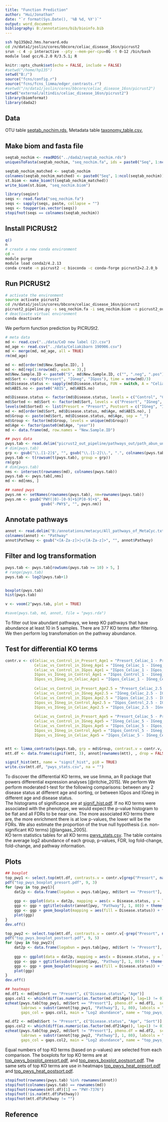 ```yaml
---
title: "Function Prediction"
author: "Hui/Jonathan"
date: "`r format(Sys.Date(), '%B %d, %Y')`"
output: word_document
bibliography: B:/annotations/bib/bioinfo.bib
---
```


```bash
ssh hp135@o2.hms.harvard.edu 
cd /n/data1/joslin/cores/bbcore/celiac_disease_16sn/picrust2
srun -c 4 -p interactive --pty --mem-per-cpu=8G -t 0-12 /bin/bash
module load gcc/6.2.0 R/3.5.1; R
```

```r
knitr::opts_chunk$set(echo = FALSE, include = FALSE)
#setwd("/home/hp135")
setwd("B:/")
source("fcns/config.r")
source("fcns/fcns_limma/edger_contrasts.r")
#setwd("/n/data1/joslin/cores/bbcore/celiac_disease_16sn/picrust2")
setwd("external/altindis/celiac_disease_16sn/picrust2")
library(biomformat)
library(dada2)
```

## Data
OTU table [seqtab_nochim.rds](../dada2/seqtab_nochim.rds), 
Metadata table [taxonomy_table.csv](../phyloseq/metadata_table.csv), 

## Make biom and fasta file
```r
seqtab_nochim <- readRDS("../dada2/seqtab_nochim.rds")
uniquesToFasta(seqtab_nochim, "seq_nochim.fa", ids = paste0("Seq", 1:ncol(seqtab_nochim)))

seqtab_nochim_matched <- seqtab_nochim
colnames(seqtab_nochim_matched) <- paste0("Seq", 1:ncol(seqtab_nochim))
st.biom <- make_biom(t(seqtab_nochim_matched))
write_biom(st.biom, "seq_nochim.biom")
```

```r
library(seqinr)
seqs <- read.fasta("seq_nochim.fa")
seqs <- sapply(seqs, paste, collapse = "")
seqs <- toupper(as.vector(seqs))
stopifnot(seqs == colnames(seqtab_nochim))
```

## Install PICRUSt2
```bash
q()
n
# create a new conda environment
cd ~
module purge
module load conda2/4.2.13
conda create -n picrust2 -c bioconda -c conda-forge picrust2=2.2.0_b
```

## Run PICRUSt2
```bash
# activate the environment  
source activate picrust2
cd /n/data1/joslin/cores/bbcore/celiac_disease_16sn/picrust2
picrust2_pipeline.py -s seq_nochim.fa -i seq_nochim.biom -o picrust2_out_pipeline -p 4
# deactivate virtual environment
conda deactivate
```

We perform function prediction by PICRUSt2.   

```r
# meta data
md <- read.csv("../data/CeD new label (2).csv")
md_age <- read.csv("../data/Celiakibarn 190906.csv")
md <- merge(md, md_age, all = TRUE)
rm(md_age)

md <- md[order(md$New.Sample.ID), ]
md <- md[rep(1:nrow(md), each = 3),]
md$New.Sample.ID <- paste0("S", md$New.Sample.ID, c("", ".neg", ".pos"))
md$Sort <- rep(c("Presort", "IGneg", "IGpos"), time = nrow(md)/3)
md$Disease.status <- sapply(md$Disease.status, FUN = switch, A = "Celiac", B = "Control")
md$ABIS.no <- paste0("ABIS", md$ABIS.no)

md$Disease.status <- factor(md$Disease.status, levels = c("Control", "Celiac"))
md$Sorted <- md$Sort <- factor(md$Sort, levels = c("Presort", "IGneg", "IGpos"))
levels(md$Sorted) <- list(Presort = "Presort", Postsort = c("IGneg", "IGpos"))
md <- md[order(md$Sort, md$Disease.status, md$Age, md$ABIS.no), ]
md$Group <- paste(md$Sort, md$Disease.status, md$Age, sep = "_")
md$Group <- factor(md$Group, levels = unique(md$Group))
md$Age <- factor(paste0(md$Age, "year"))
md <- data.frame(md, row.names = "New.Sample.ID")

## pwys data
pwys.tab <- read.delim("picrust2_out_pipeline/pathways_out/path_abun_unstrat.tsv.gz", row.names = 1)
# dim(pwys.tab)
grp <- gsub("\\.[1-2]$", "", gsub("\\.[1-2]\\.", ".", colnames(pwys.tab)))
pwys.tab <- t(rowsum(t(pwys.tab), group = grp))
rm(grp)
# dim(pwys.tab)
nms <- intersect(rownames(md), colnames(pwys.tab))
pwys.tab <- pwys.tab[,nms]
md <- md[nms, ]

## named pwys
pwys.nm <- setNames(rownames(pwys.tab), nm=rownames(pwys.tab))
pwys.nm <- gsub("PWY(|0)-[0-9]+$|P[0-9]+$", NA,
                gsub("-PWY$", "", pwys.nm))
```

## Annotate pathways
```r
annot <- read.delim("B:/annotations/metacyc/All_pathways_of_MetaCyc.txt", row.names = 1)
colnames(annot) <- "Pathway"
annot$Pathway <- gsub("<[A-Za-z]>|</[A-Za-z]>", "", annot$Pathway)
```

## Filter and log transformation
```r
pwys.tab <- pwys.tab[rowSums(pwys.tab >= 10) > 5, ]
# range(pwys.tab)
pwys.tab <- log2(pwys.tab+1)


boxplot(pwys.tab)
hist(pwys.tab)

v <- voom(2^pwys.tab, plot = TRUE)

#save(pwys.tab, md, annot, file = "pwys.rda")
```

To filter out low abundant pathways, we keep KO pathways that have abundance at least 10 in 5 samples. There are 377 KO terms after filtering. We then perform log transfomation on the pathway abundance.  

## Test for differential KO terms
```r
contr.v <- c(Celiac_vs_Control_in_Presort_Age1 = "Presort_Celiac_1 - Presort_Control_1",
             Celiac_vs_Control_in_IGneg_Age1 = "IGneg_Celiac_1 - IGneg_Control_1",
             Celiac_vs_Control_in_IGpos_Age1 = "IGpos_Celiac_1 - IGpos_Control_1", 
             IGpos_vs_IGneg_in_Control_Age1 = "IGpos_Control_1 - IGneg_Control_1",  
             IGpos_vs_IGneg_in_Celiac_Age1 = "IGpos_Celiac_1 - IGneg_Celiac_1",
             
             Celiac_vs_Control_in_Presort_Age2.5 = "Presort_Celiac_2.5 - Presort_Control_2.5",
             Celiac_vs_Control_in_IGneg_Age2.5 = "IGneg_Celiac_2.5 - IGneg_Control_2.5",
             Celiac_vs_Control_in_IGpos_Age2.5 = "IGpos_Celiac_2.5 - IGpos_Control_2.5", 
             IGpos_vs_IGneg_in_Control_Age2.5 = "IGpos_Control_2.5 - IGneg_Control_2.5",  
             IGpos_vs_IGneg_in_Celiac_Age2.5 = "IGpos_Celiac_2.5 - IGneg_Celiac_2.5",
             
             Celiac_vs_Control_in_Presort_Age5 = "Presort_Celiac_5 - Presort_Control_5",
             Celiac_vs_Control_in_IGneg_Age5 = "IGneg_Celiac_5 - IGneg_Control_5",
             Celiac_vs_Control_in_IGpos_Age5 = "IGpos_Celiac_5 - IGpos_Control_5", 
             IGpos_vs_IGneg_in_Control_Age5 = "IGpos_Control_5 - IGneg_Control_5",  
             IGpos_vs_IGneg_in_Celiac_Age5 = "IGpos_Celiac_5 - IGneg_Celiac_5")


mtt <- limma_contrasts(pwys.tab, grp = md$Group, contrast.v = contr.v, trend = TRUE)
mtt.df <- data.frame(signif(mtt, 3), annot[rownames(mtt), , drop = FALSE])

signif_hist(mtt, name = "signif_hist", pi0 = TRUE)
write.csv(mtt.df, "pwys_stats.csv", na = "")
```

To discover the differential KO terms, we use limma, an R package that powers differential expression analyses [@ritchie_2015]. We perform We perform moderated t-test for the following comparisons: between any 2 disease status at different age and sorting, or between IGpos and IGneg in different age and disease status.    
The histograms of significance are at [signif_hist.pdf](./signif_hist.pdf). If no KO terms were associated with the phenotype, we would expect the p-value histogram to be flat and all FDRs to be near one. The more associated KO terms there are, the more enrichment there is at low p-values, the lower will be the FDRs.  We also estimate the proportion of the true null hypothesis (i.e. non-significant KO terms) [@langaas_2005].    
KO term statistics tables for all KO terms [pwys_stats.csv](./pwys_stats.csv). The table contains the average log2 abundance of each group, p-values, FDR, log fold-change, fold-change, and pathway information.      

## Plots
```r
## boxplot
top_pwy1 <- select.top(mtt.df, contrasts.v = contr.v[grep("Presort", names(contr.v))])
pdf("top_pwys_boxplot_presort.pdf", 9, 3)
for (pwy in top_pwy1){
    dat2p <- data.frame(logabun = pwys.tab[pwy, md$Sort == "Presort"], md[md$Sort == "Presort", ])
     
    ggp <- ggplot(data = dat2p, mapping = aes(x = Disease.status, y = logabun)) + theme_bw()
    ggp <- ggp + ggtitle(substr(annot[pwy, "Pathway"], 1, 80)) + theme(legend.position = "none") + ylab("Log2 abundance")
    ggp <- ggp + geom_boxplot(mapping = aes(fill = Disease.status)) + facet_grid(~ Age)
    plot(ggp)
}
dev.off()

top_pwy2 <- select.top(mtt.df, contrasts.v = contr.v[-grep("Presort", names(contr.v))])
pdf("top_pwys_boxplot_postsort.pdf", 9, 5)
for (pwy in top_pwy2){
    dat2p <- data.frame(logabun = pwys.tab[pwy, md$Sort != "Presort"], md[md$Sort != "Presort", ])
     
    ggp <- ggplot(data = dat2p, mapping = aes(x = Disease.status, y = logabun)) + theme_bw()
    ggp <- ggp + ggtitle(substr(annot[pwy, "Pathway"], 1, 80)) + theme(legend.position = "none") + ylab("Log2 abundance")
    ggp <- ggp + geom_boxplot(mapping = aes(fill = Disease.status)) + facet_grid(Sort~ Age)
    plot(ggp)
}
dev.off()

## heatmaps
md.df1 <- md[md$Sort == "Presort", c("Disease.status", "Age")]
gaps.col1 <- which(diff(as.numeric(as.factor(md.df1$Age)), lag=1) != 0)
ezheat(pwys.tab[top_pwy1, md$Sort == "Presort"], pheno.df = md.df1,  sc = "z", reorder_rows = TRUE, 
       labrows = substr(annot[top_pwy1, "Pathway"], 1, 80), labcols = "",
       gaps_col = gaps.col1, main = "Log2 abundance", name = "top_pwys_heat_presort", height = 8, width = 16, clip = 2)

md.df2 <- md[md$Sort != "Presort", c("Disease.status", "Age", "Sort")]
gaps.col2 <- which(diff(as.numeric(as.factor(md.df2$Age)), lag=1) != 0)
ezheat(pwys.tab[top_pwy2, md$Sort != "Presort"], pheno.df = md.df2,  sc = "z", reorder_rows = TRUE, 
       labrows = substr(annot[top_pwy2, "Pathway"], 1, 80), labcols = "",
       gaps_col = gaps.col2, main = "Log2 abundance", name = "top_pwys_heat_postsort", height = 8, width = 30, clip = 2)
```

Equal numbers of top KO terms (based on p-values) are selected from each comparison. The boxplots for top KO terms are at [top_pwys_boxplot_presort.pdf](./top_pwys_boxplot_presort.pdf), and [top_pwys_boxplot_postsort.pdf](./top_pwys_boxplot_postsort.pdf). The same sets of top KO terms are use in heatmaps [top_pwys_heat_presort.pdf](./top_pwys_heat_presort.pdf) and [top_pwys_heat_postsort.pdf](./top_pwys_heat_postsort.pdf).


```r
stopifnot(rownames(pwys.tab) %in% rownames(annot))
stopifnot(colnames(pwys.tab) == rownames(md))
stopifnot(rownames(mtt.df)[1] == "PWY-7376")
stopifnot(!is.na(mtt.df$Pathway))
stopifnot(mtt.df$Pathway != "")
```

## Reference

